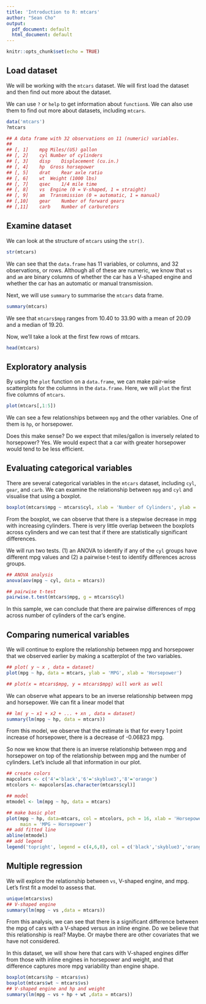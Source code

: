 ```yaml
---
title: 'Introduction to R: mtcars'
author: "Sean Cho"
output:
  pdf_document: default
  html_document: default
---
```


```r
knitr::opts_chunk$set(echo = TRUE)
```

## Load dataset

We will be working with the `mtcars` dataset. We will first load the dataset and then find out more about the dataset.

We can use `?` or `help` to get information about `function`s. We can also use them to find out more about datasets, including `mtcars`.

```r
data('mtcars')
?mtcars

## A data frame with 32 observations on 11 (numeric) variables.
##
## [, 1]	mpg	Miles/(US) gallon
## [, 2]	cyl	Number of cylinders
## [, 3]	disp	Displacement (cu.in.)
## [, 4]	hp	Gross horsepower
## [, 5]	drat	Rear axle ratio
## [, 6]	wt	Weight (1000 lbs)
## [, 7]	qsec	1/4 mile time
## [, 8]	vs	Engine (0 = V-shaped, 1 = straight)
## [, 9]	am	Transmission (0 = automatic, 1 = manual)
## [,10]	gear	Number of forward gears
## [,11]	carb	Number of carburetors
```

## Examine dataset

We can look at the structure of `mtcars` using the `str()`.

```r
str(mtcars)
```

We can see that the `data.frame` has 11 variables, or columns, and 32 observations, or rows. Although all of these are numeric, we know that `vs` and `am` are binary columns of whether the car has a V-shaped engine and whether the car has an automatic or manual transmission.

Next, we will use `summary` to summarise the `mtcars` data frame.

```r
summary(mtcars)
```

We see that `mtcars$mpg` ranges from 10.40 to 33.90 with a mean of 20.09 and a median of 19.20. 

Now, we'll take a look at the first few rows of mtcars.

```r
head(mtcars)
```

## Exploratory analysis

By using the `plot` function on a `data.frame`, we can make pair-wise scatterplots for the columns in the `data.frame`. Here, we will `plot` the first five columns of `mtcars`.

```r
plot(mtcars[,1:5])
```

We can see a few relationships between `mpg` and the other variables. One of them is `hp`, or horsepower. 

Does this make sense? Do we expect that miles/gallon is inversely related to horsepower?
Yes. We would expect that a car with greater horsepower would tend to be less efficient.

## Evaluating categorical variables

There are several categorical variables in the `mtcars` dataset, including `cyl`, `gear`, and `carb`. We can examine the relationship between `mpg` and `cyl` and visualise that using a boxplot.

```r
boxplot(mtcars$mpg ~ mtcars$cyl, xlab = 'Number of Cylinders', ylab = 'MPG')
```

From the boxplot, we can observe that there is a stepwise decrease in mpg with increasing cylinders. There is very little overlap between the boxplots across cylinders and we can test that if there are statistically significant differences.

We will run two tests. (1) an ANOVA to identify if any of the `cyl` groups have different mpg values and (2) a pairwise t-test to identify differences across groups.

```r
## ANOVA analysis
anova(aov(mpg ~ cyl, data = mtcars))

## pairwise t-test
pairwise.t.test(mtcars$mpg, g = mtcars$cyl)
```

In this sample, we can conclude that there are pairwise differences of mpg across number of cylinders of the car's engine.

## Comparing numerical variables

We will continue to explore the relationship between mpg and horsepower that we observed earlier by making a scatterplot of the two variables.

```r
## plot( y ~ x , data = dataset)
plot(mpg ~ hp, data = mtcars, ylab = 'MPG', xlab = 'Horsepower')

## plot(x = mtcars$mpg, y = mtcars$mpg) will work as well
```

We can observe what appears to be an inverse relationship between mpg and horsepower. We can fit a linear model that 

```r
## lm( y ~ x1 + x2 + ... + xn , data = dataset)
summary(lm(mpg ~ hp, data = mtcars))
```

From this model, we observe that the estimate is that for every 1 point increase of horsepower, there is a decrease of -0.06823 mpg.

So now we know that there is an inverse relationship between mpg and horsepower on top of the relationship between mpg and the number of cylinders.
Let's include all that information in our plot.

```r
## create colors
mapcolors <- c('4'='black','6'='skyblue3','8'='orange')
mtcolors <- mapcolors[as.character(mtcars$cyl)]

## model
mtmodel <- lm(mpg ~ hp, data = mtcars)

## make basic plot
plot(mpg ~ hp, data=mtcars, col = mtcolors, pch = 16, xlab = 'Horsepower', ylab = 'MPG',
     main = 'MPG ~ Horsepower')
## add fitted line
abline(mtmodel)
## add legend
legend('topright', legend = c(4,6,8), col = c('black','skyblue3','orange'), pch = 16, title = 'Cylinder')
```

## Multiple regression

We will explore the relationship between `vs`, V-shaped engine, and mpg. Let's first fit a model to assess that.

```r
unique(mtcars$vs)
## V-shaped engine
summary(lm(mpg ~ vs ,data = mtcars))
```

From this analysis, we can see that there is a significant difference between the mpg of cars with a V-shaped versus an inline engine. Do we believe that this relationship is real?
Maybe. Or maybe there are other covariates that we have not considered.

In this dataset, we will show here that cars with V-shaped engines differ from those with inline engines in horsepower and weight, and that difference captures more mpg variability than engine shape.

```r
boxplot(mtcars$hp ~ mtcars$vs)
boxplot(mtcars$wt ~ mtcars$vs)
## V-shaped engine and hp and weight
summary(lm(mpg ~ vs + hp + wt ,data = mtcars))
```
